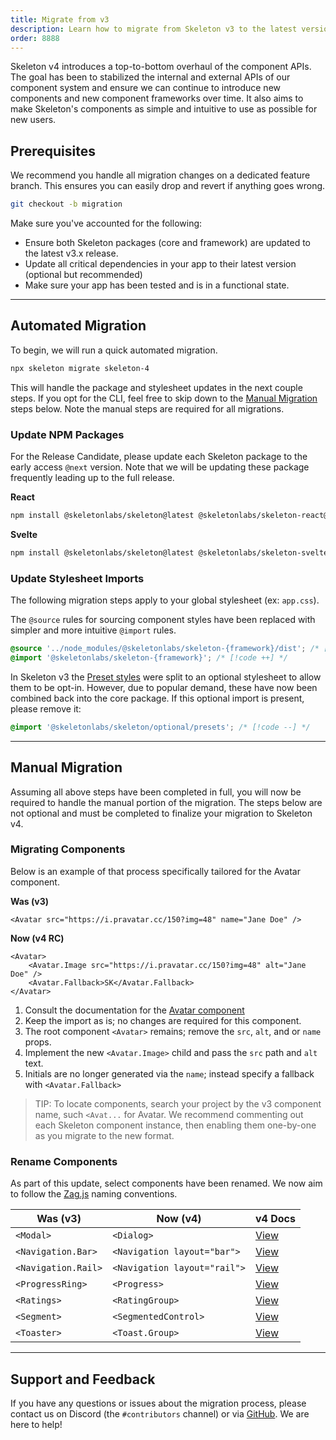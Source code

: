 ```yaml
---
title: Migrate from v3
description: Learn how to migrate from Skeleton v3 to the latest version.
order: 8888
---
```


Skeleton v4 introduces a top-to-bottom overhaul of the component APIs. The goal has been to stabilized the internal and external APIs of our component system and ensure we can continue to introduce new components and new component frameworks over time. It also aims to make Skeleton's components as simple and intuitive to use as possible for new users.

## Prerequisites

We recommend you handle all migration changes on a dedicated feature branch. This ensures you can easily drop and revert if anything goes wrong.

```bash
git checkout -b migration
```

Make sure you've accounted for the following:

- Ensure both Skeleton packages (core and framework) are updated to the latest v3.x release.
- Update all critical dependencies in your app to their latest version (optional but recommended)
- Make sure your app has been tested and is in a functional state.

---

## Automated Migration

To begin, we will run a quick automated migration.

```bash
npx skeleton migrate skeleton-4
```

This will handle the package and stylesheet updates in the next couple steps. If you opt for the CLI, feel free to skip down to the [Manual Migration](/docs/get-started/migrate-from-v3#manual-migration) steps below. Note the manual steps are required for all migrations.

### Update NPM Packages

For the Release Candidate, please update each Skeleton package to the early access `@next` version. Note that we will be updating these package frequently leading up to the full release.

**React**

```bash
npm install @skeletonlabs/skeleton@latest @skeletonlabs/skeleton-react@latest
```

**Svelte**

```bash
npm install @skeletonlabs/skeleton@latest @skeletonlabs/skeleton-svelte@latest
```

### Update Stylesheet Imports

The following migration steps apply to your global stylesheet (ex: `app.css`).

The `@source` rules for sourcing component styles have been replaced with simpler and more intuitive `@import` rules.

```css
@source '../node_modules/@skeletonlabs/skeleton-{framework}/dist'; /* [!code --] */
@import '@skeletonlabs/skeleton-{framework}'; /* [!code ++] */
```

In Skeleton v3 the [Preset styles](/docs/design/presets) were split to an optional stylesheet to allow them to be opt-in. However, due to popular demand, these have now been combined back into the core package. If this optional import is present, please remove it:

```css
@import '@skeletonlabs/skeleton/optional/presets'; /* [!code --] */
```

---

## Manual Migration

Assuming all above steps have been completed in full, you will now be required to handle the manual portion of the migration. The steps below are not optional and must be completed to finalize your migration to Skeleton v4.

### Migrating Components

Below is an example of that process specifically tailored for the Avatar component.

**Was (v3)**

```svelte
<Avatar src="https://i.pravatar.cc/150?img=48" name="Jane Doe" />
```

**Now (v4 RC)**

```svelte
<Avatar>
	<Avatar.Image src="https://i.pravatar.cc/150?img=48" alt="Jane Doe" />
	<Avatar.Fallback>SK</Avatar.Fallback>
</Avatar>
```

1. Consult the documentation for the [Avatar component](/docs/framework-components/avatar)
2. Keep the import as is; no changes are required for this component.
3. The root component `<Avatar>` remains; remove the `src`, `alt`, and or `name` props.
4. Implement the new `<Avatar.Image>` child and pass the `src` path and `alt` text.
5. Initials are no longer generated via the `name`; instead specify a fallback with `<Avatar.Fallback>`

> TIP: To locate components, search your project by the v3 component name, such `<Avat...` for Avatar. We recommend commenting out each Skeleton component instance, then enabling them one-by-one as you migrate to the new format.

### Rename Components

As part of this update, select components have been renamed. We now aim to follow the [Zag.js](https://zagjs.com/) naming conventions.

| Was (v3)            | Now (v4)                     | v4 Docs                                              |
| ------------------- | ---------------------------- | ---------------------------------------------------- |
| `<Modal>`           | `<Dialog>`                   | [View](/docs/framework-components/dialog)            |
| `<Navigation.Bar>`  | `<Navigation layout="bar">`  | [View](/docs/framework-components/navigation)        |
| `<Navigation.Rail>` | `<Navigation layout="rail">` | [View](/docs/framework-components/navigation)        |
| `<ProgressRing>`    | `<Progress>`                 | [View](/docs/framework-components/progress-circular) |
| `<Ratings>`         | `<RatingGroup>`              | [View](/docs/framework-components/rating-group)      |
| `<Segment>`         | `<SegmentedControl>`         | [View](/docs/framework-components/segmented-control) |
| `<Toaster>`         | `<Toast.Group>`              | [View](/docs/framework-components/toast)             |

---

## Support and Feedback

If you have any questions or issues about the migration process, please contact us on Discord (the `#contributors` channel) or via [GitHub](https://github.com/skeletonlabs/skeleton/discussions). We are here to help!
